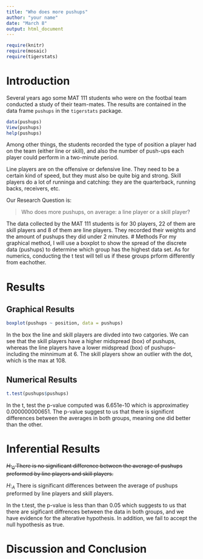 ```yaml
---
title: "Who does more pushups"
author: "your name"
date: "March 8"
output: html_document
---
```


```r
require(knitr)
require(mosaic)
require(tigerstats)
```
<!-- We recommend you use git branches -- create a separate branch for each major section i.e. Introduction, Methods, Results, Inferential Results, and Discussion and Conclusions - leave the YAML block untouched until the final merge where you put in your own name !-->

# Introduction

Several years ago some MAT 111 students who were on the footbal team conducted a study of their team-mates.  The results are contained in the data frame `pushups` in the `tigerstats` package.

```r
data(pushups)
View(pushups)
help(pushups)
```

Among other things, the students recorded the type of position a player had on the team (either line or skill), and also the number of push-ups each player could perform in a two-minute period.

Line players are on the offensive or defensive line.  They need to be a certain kind of speed, but they must also be quite big and strong.  Skill players do a lot of runninga and catching:  they are the quarterback, running backs, receivers, etc.

Our Research Question is:

  >Who does more pushups, on average: a line player or a skill player?

The data collected by the MAT 111 students is for 30 players, 22 of them are skill players and 8 of them are line players. They recorded their weights and the amount of pushups they did under 2 minutes.
# Methods
<!--Decide on your methods:  use "variable analysis" or other appropriate descriptors.  Make sure to choose at least one graphical method and at least one numerical method.!-->
For my graphical method, I will use a boxplot to show the spread of the discrete data (pushups) to determine which group has the highest data set. As for numerics, conducting the t test will tell us if these groups prform differently from eachother.





# Results
<!--You have both graphical and numerical methods, so you will have both graphical and numerical results to consider.!-->


## Graphical Results
<!--Your graph should have a good title, and axes should be labled as needed.  Discuss your graphical results, showing how they answer the research question.  Use specific features of the graph in your discussion.!-->
```r
boxplot(pushups ~ position, data = pushups)
```

In the box the line and skill players are divded into two catgories. We can see that the skill players have a higher midspread (box) of pushups, whereas the line players have a lower midspread (box) of pushups--including the minnimum at 6. The skill players show an outlier with the dot, which is the max at 108.

## Numerical Results
<!--Numerical results go here. Use the numerical results to describe the patterns if any that exist in the data as focused toward the research question!-->
```r
t.test(pushups$pushups)
```

In the t, test the p-value computed was 6.651e-10 which is approximatley 0.000000000651. The p-value suggest to us that there is significnt differences between the averages in both groups, meaning one did better than the other.

# Inferential Results
<!--State hypothesis clearly.  Make sure your discussion of the inferential test covers all the aspects that the test output produces, such as test statistic, p-value etc.  Make a decision about the null hypothesis, explain the assumptions on which the selected test/procedure was based, and why the chosen procedure satisfys the assumptions and is appropriate to answer the research question!-->
<strike>$H:_0$ There is no significant difference between the average of pushups preformed by line players and skill players.</strike>

$H:_A$ There is significant differences between the average of pushups preformed by line players and skill players.

In the t.test, the p-value is less than than 0.05 which suggests to us that there are sigificant diffrences between the data in both groups, and we have evidence for the alterative hypothesis. In addition, we fail to accept the null hypothesis as true. 

# Discussion and Conclusion
<!--State your overall conclusion.  This is also a good place to mention other Research Questions that came to mind as you were carrying out this study.!-->

